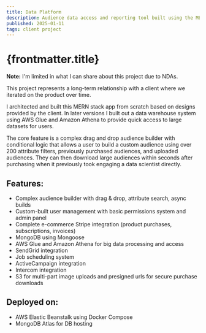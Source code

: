 ```yaml
---
title: Data Platform
description: Audience data access and reporting tool built using the MERN stack & AWS Glue for marketers buying audience data
published: 2025-01-11
tags: client project
---
```


# {frontmatter.title}

**Note:** I'm limited in what I can share about this project due to NDAs.

This project represents a long-term relationship with a client where we iterated on the product over time.

I architected and built this MERN stack app from scratch based on designs provided by the client. In later versions I built out a data warehouse system using AWS Glue and Amazon Athena to provide quick access to large datasets for users.

The core feature is a complex drag and drop audience builder with conditional logic that allows a user to build a custom audience using over 200 attribute filters, previously purchased audiences, and uploaded audiences. They can then download large audiences within seconds after purchasing when it previously took engaging a data scientist directly.

## Features:

- Complex audience builder with drag & drop, attribute search, async builds
- Custom-built user management with basic permissions system and admin panel
- Complete e-commerce Stripe integration (product purchases, subscriptions, invoices)
- MongoDB using Mongoose
- AWS Glue and Amazon Athena for big data processing and access
- SendGrid integration
- Job scheduling system
- ActiveCampaign integration
- Intercom integration
- S3 for multi-part image uploads and presigned urls for secure purchase downloads

## Deployed on:

- AWS Elastic Beanstalk using Docker Compose
- MongoDB Atlas for DB hosting
